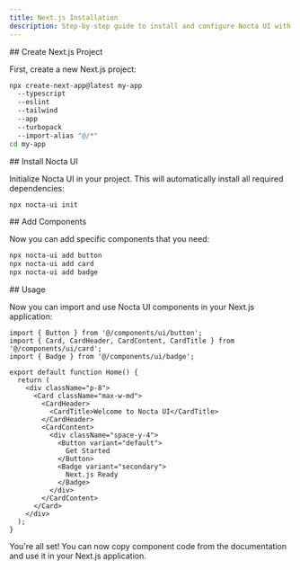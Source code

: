 ```yaml
---
title: Next.js Installation
description: Step-by-step guide to install and configure Nocta UI with Next.js
---
```



<Steps>
<Step>
## Create Next.js Project

First, create a new Next.js project:

```bash lineNumbers title="Terminal"
npx create-next-app@latest my-app 
  --typescript 
  --eslint 
  --tailwind 
  --app
  --turbopack	 
  --import-alias "@/*"
cd my-app
```
</Step>

<Step>
## Install Nocta UI

Initialize Nocta UI in your project. This will automatically install all required dependencies:

```bash lineNumbers title="Terminal"
npx nocta-ui init
```
</Step>

<Step>
## Add Components

Now you can add specific components that you need:

```bash lineNumbers title="Terminal"
npx nocta-ui add button
npx nocta-ui add card
npx nocta-ui add badge
```
</Step>

<Step>
## Usage

Now you can import and use Nocta UI components in your Next.js application:

```tsx lineNumbers title="src/app/page.tsx"
import { Button } from '@/components/ui/button';
import { Card, CardHeader, CardContent, CardTitle } from '@/components/ui/card';
import { Badge } from '@/components/ui/badge';

export default function Home() {
  return (
    <div className="p-8">
      <Card className="max-w-md">
        <CardHeader>
          <CardTitle>Welcome to Nocta UI</CardTitle>
        </CardHeader>
        <CardContent>
          <div className="space-y-4">
            <Button variant="default">
              Get Started
            </Button>
            <Badge variant="secondary">
              Next.js Ready
            </Badge>
          </div>
        </CardContent>
      </Card>
    </div>
  );
}
```
</Step>
</Steps>

You're all set! You can now copy component code from the documentation and use it in your Next.js application.
